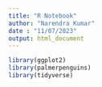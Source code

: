 ```yaml
---
title: "R Notebook"
author: "Narendra Kumar"
date : "11/07/2023"
output: html_document
---
```

```r
library(ggplot2)
library(palmerpenguins)
library(tidyverse)
```

